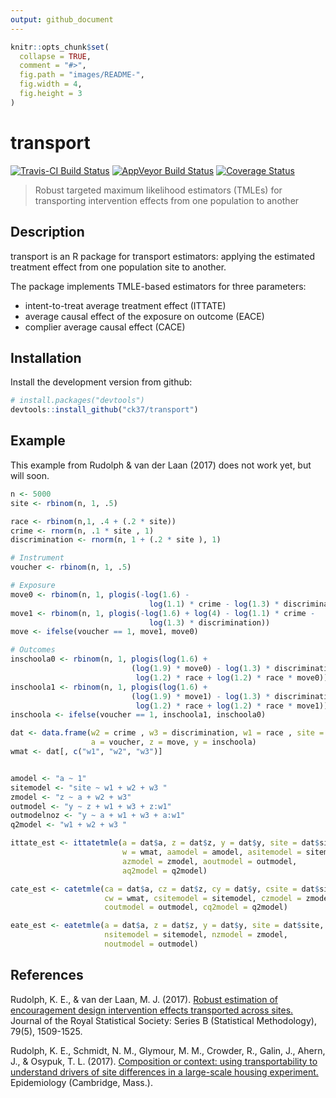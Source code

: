 ```yaml
---
output: github_document
---
```


```r
knitr::opts_chunk$set(
  collapse = TRUE,
  comment = "#>",
  fig.path = "images/README-",
  fig.width = 4,
  fig.height = 3
)
```

# transport

[![Travis-CI Build Status](https://travis-ci.org/ck37/transport.svg?branch=master)](https://travis-ci.org/ck37/transport)
[![AppVeyor Build  Status](https://ci.appveyor.com/api/projects/status/github/ck37/transport?branch=master&svg=true)](https://ci.appveyor.com/project/ck37/transport)
[![Coverage Status](https://img.shields.io/codecov/c/github/ck37/transport/master.svg)](https://codecov.io/github/ck37/transport?branch=master)

> Robust targeted maximum likelihood estimators (TMLEs) for transporting intervention effects from one population to another

## Description

transport is an R package for transport estimators: applying the estimated treatment effect from one population site to another.

The package implements TMLE-based estimators for three parameters:

 * intent-to-treat average treatment effect (ITTATE)
 * average causal effect of the exposure on outcome (EACE)
 * complier average causal effect (CACE)

## Installation

Install the development version from github:

```r
# install.packages("devtools")
devtools::install_github("ck37/transport")
```

## Example

This example from Rudolph & van der Laan (2017) does not work yet, but will soon.

```r
n <- 5000
site <- rbinom(n, 1, .5)

race <- rbinom(n,1, .4 + (.2 * site))
crime <- rnorm(n, .1 * site , 1)
discrimination <- rnorm(n, 1 + (.2 * site ), 1)

# Instrument
voucher <- rbinom(n, 1, .5)

# Exposure
move0 <- rbinom(n, 1, plogis(-log(1.6) -
                               log(1.1) * crime - log(1.3) * discrimination))
move1 <- rbinom(n, 1, plogis(-log(1.6) + log(4) - log(1.1) * crime -
                               log(1.3) * discrimination))
move <- ifelse(voucher == 1, move1, move0)

# Outcomes
inschoola0 <- rbinom(n, 1, plogis(log(1.6) +
                           (log(1.9) * move0) - log(1.3) * discrimination -
                            log(1.2) * race + log(1.2) * race * move0))
inschoola1 <- rbinom(n, 1, plogis(log(1.6) +
                           (log(1.9) * move1) - log(1.3) * discrimination -
                            log(1.2) * race + log(1.2) * race * move1))
inschoola <- ifelse(voucher == 1, inschoola1, inschoola0)

dat <- data.frame(w2 = crime , w3 = discrimination, w1 = race , site = site ,
                  a = voucher, z = move, y = inschoola)
wmat <- dat[, c("w1", "w2", "w3")]


amodel <- "a ~ 1"
sitemodel <- "site ~ w1 + w2 + w3 "
zmodel <- "z ~ a + w2 + w3"
outmodel <- "y ~ z + w1 + w3 + z:w1"
outmodelnoz <- "y ~ a + w1 + w3 + a:w1"
q2model <- "w1 + w2 + w3 "

ittate_est <- ittatetmle(a = dat$a, z = dat$z, y = dat$y, site = dat$site,
                         w = wmat, aamodel = amodel, asitemodel = sitemodel,
                         azmodel = zmodel, aoutmodel = outmodel,
                         aq2model = q2model)

cate_est <- catetmle(ca = dat$a, cz = dat$z, cy = dat$y, csite = dat$site,
                     cw = wmat, csitemodel = sitemodel, czmodel = zmodel,
                     coutmodel = outmodel, cq2model = q2model)

eate_est <- eatetmle(a = dat$a, z = dat$z, y = dat$y, site = dat$site, w = wmat,
                     nsitemodel = sitemodel, nzmodel = zmodel,
                     noutmodel = outmodel)
```

## References

Rudolph, K. E., & van der Laan, M. J. (2017). [Robust estimation of encouragement design intervention effects transported across sites.](http://onlinelibrary.wiley.com/doi/10.1111/rssb.12213/full) Journal of the Royal Statistical Society: Series B (Statistical Methodology), 79(5), 1509-1525.

Rudolph, K. E., Schmidt, N. M., Glymour, M. M., Crowder, R., Galin, J., Ahern, J., & Osypuk, T. L. (2017). [Composition or context: using transportability to understand drivers of site differences in a large-scale housing experiment.](http://europepmc.org/abstract/med/29076878) Epidemiology (Cambridge, Mass.).

